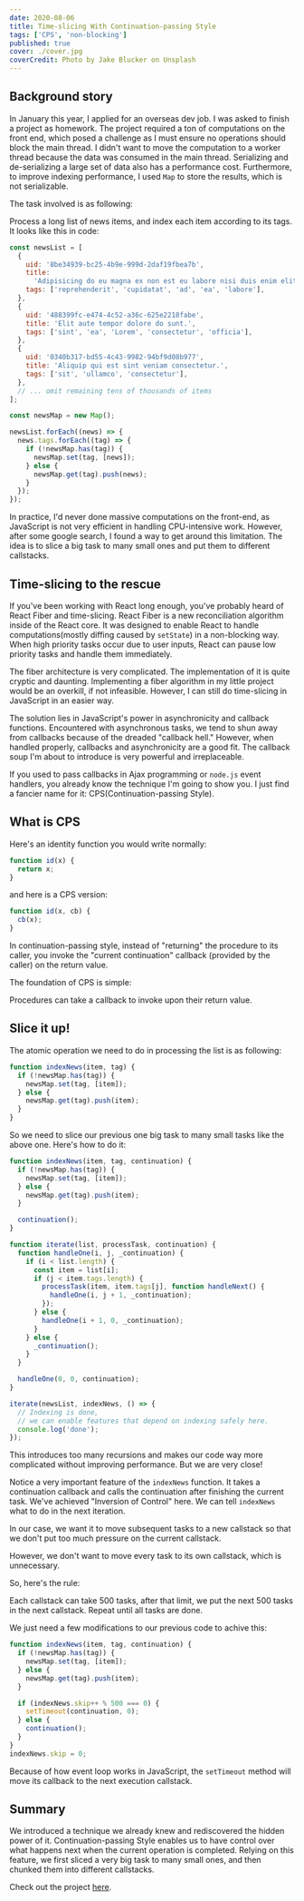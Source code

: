 ```yaml
---
date: 2020-08-06
title: Time-slicing With Continuation-passing Style
tags: ['CPS', 'non-blocking']
published: true
cover: ./cover.jpg
coverCredit: Photo by Jake Blucker on Unsplash
---
```


## Background story

In January this year, I applied for an overseas dev job. I was asked to finish a project as homework. The project required a ton of computations on the front end, which posed a challenge as I must ensure no operations should block the main thread. I didn't want to move the computation to a worker thread because the data was consumed in the main thread. Serializing and de-serializing a large set of data also has a performance cost. Furthermore, to improve indexing performance, I used `Map` to store the results, which is not serializable.

The task involved is as following:

Process a long list of news items, and index each item according to its tags. It looks like this in code:

```javascript
const newsList = [
  {
    uid: '8be34939-bc25-4b9e-999d-2daf19fbea7b',
    title:
      'Adipisicing do eu magna ex non est eu labore nisi duis enim elit.',
    tags: ['reprehenderit', 'cupidatat', 'ad', 'ea', 'labore'],
  },
  {
    uid: '488399fc-e474-4c52-a36c-625e2218fabe',
    title: 'Elit aute tempor dolore do sunt.',
    tags: ['sint', 'ea', 'Lorem', 'consectetur', 'officia'],
  },
  {
    uid: '0340b317-bd55-4c43-9982-94bf9d08b977',
    title: 'Aliquip qui est sint veniam consectetur.',
    tags: ['sit', 'ullamco', 'consectetur'],
  },
  // ... omit remaining tens of thousands of items
];

const newsMap = new Map();

newsList.forEach((news) => {
  news.tags.forEach((tag) => {
    if (!newsMap.has(tag)) {
      newsMap.set(tag, [news]);
    } else {
      newsMap.get(tag).push(news);
    }
  });
});
```

In practice, I'd never done massive computations on the front-end, as JavaScript is not very efficient in handling CPU-intensive work. However, after some google search, I found a way to get around this limitation. The idea is to slice a big task to many small ones and put them to different callstacks.

## Time-slicing to the rescue

If you've been working with React long enough, you've probably heard of React Fiber and time-slicing. React Fiber is a new reconciliation algorithm inside of the React core. It was designed to enable React to handle computations(mostly diffing caused by `setState`) in a non-blocking way. When high priority tasks occur due to user inputs, React can pause low priority tasks and handle them immediately.

The fiber architecture is very complicated. The implementation of it is quite cryptic and daunting. Implementing a fiber algorithm in my little project would be an overkill, if not infeasible. However, I can still do time-slicing in JavaScript in an easier way.

The solution lies in JavaScript's power in asynchronicity and callback functions. Encountered with asynchronous tasks, we tend to shun away from callbacks because of the dreaded "callback hell." However, when handled properly, callbacks and asynchronicity are a good fit. The callback soup I'm about to introduce is very powerful and irreplaceable.

If you used to pass callbacks in Ajax programming or `node.js` event handlers, you already know the technique I'm going to show you. I just find a fancier name for it: CPS(Continuation-passing Style).

## What is CPS

Here's an identity function you would write normally:

```javascript
function id(x) {
  return x;
}
```

and here is a CPS version:

```javascript
function id(x, cb) {
  cb(x);
}
```

In continuation-passing style, instead of "returning" the procedure to its caller, you invoke the "current continuation" callback (provided by the caller) on the return value.

The foundation of CPS is simple:

<Callout>
  Procedures can take a callback to invoke upon their return value.
</Callout>

## Slice it up!

The atomic operation we need to do in processing the list is as following:

```javascript
function indexNews(item, tag) {
  if (!newsMap.has(tag)) {
    newsMap.set(tag, [item]);
  } else {
    newsMap.get(tag).push(item);
  }
}
```

So we need to slice our previous one big task to many small tasks like the above one. Here's how to do it:

```javascript
function indexNews(item, tag, continuation) {
  if (!newsMap.has(tag)) {
    newsMap.set(tag, [item]);
  } else {
    newsMap.get(tag).push(item);
  }

  continuation();
}

function iterate(list, processTask, continuation) {
  function handleOne(i, j, _continuation) {
    if (i < list.length) {
      const item = list[i];
      if (j < item.tags.length) {
        processTask(item, item.tags[j], function handleNext() {
          handleOne(i, j + 1, _continuation);
        });
      } else {
        handleOne(i + 1, 0, _continuation);
      }
    } else {
      _continuation();
    }
  }

  handleOne(0, 0, continuation);
}

iterate(newsList, indexNews, () => {
  // Indexing is done,
  // we can enable features that depend on indexing safely here.
  console.log('done');
});
```

This introduces too many recursions and makes our code way more complicated without improving performance. But we are very close!

Notice a very important feature of the `indexNews` function. It takes a continuation callback and calls the continuation after finishing the current task. We've achieved "Inversion of Control" here. We can tell `indexNews` what to do in the next iteration.

In our case, we want it to move subsequent tasks to a new callstack so that we don't put too much pressure on the current callstack.

However, we don't want to move every task to its own callstack, which is unnecessary.

So, here's the rule:

Each callstack can take 500 tasks, after that limit, we put the next 500 tasks in the next callstack. Repeat until all tasks are done.

We just need a few modifications to our previous code to achive this:

```javascript
function indexNews(item, tag, continuation) {
  if (!newsMap.has(tag)) {
    newsMap.set(tag, [item]);
  } else {
    newsMap.get(tag).push(item);
  }

  if (indexNews.skip++ % 500 === 0) {
    setTimeout(continuation, 0);
  } else {
    continuation();
  }
}
indexNews.skip = 0;
```

Because of how event loop works in JavaScript, the `setTimeout` method will move its callback to the next execution callstack.

## Summary

We introduced a technique we already knew and rediscovered the hidden power of it. Continuation-passing Style enables us to have control over what happens next when the current operation is completed. Relying on this feature, we first sliced a very big task to many small ones, and then chunked them into different callstacks.

Check out the project [here](https://github.com/leihuang69/news-list).

